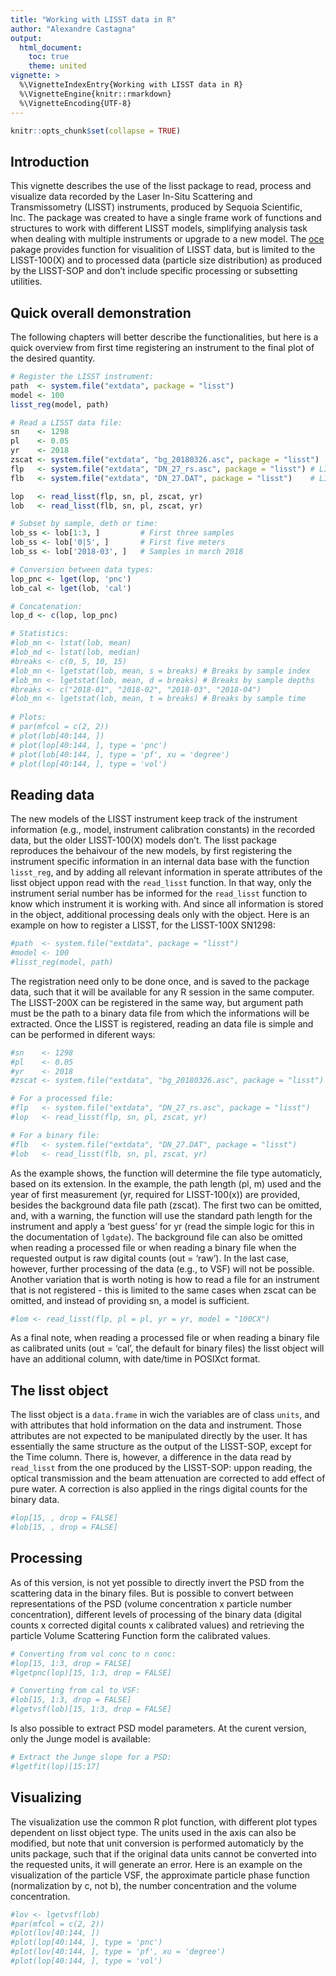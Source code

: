 ```yaml
---
title: "Working with LISST data in R"
author: "Alexandre Castagna"
output:
  html_document:
    toc: true
    theme: united
vignette: >
  %\VignetteIndexEntry{Working with LISST data in R}
  %\VignetteEngine{knitr::rmarkdown}
  %\VignetteEncoding{UTF-8}
---
```


```r
knitr::opts_chunk$set(collapse = TRUE)
```

## Introduction

This vignette describes the use of the lisst package to read, process and 
visualize data recorded by the Laser In-Situ Scattering and Transmissometry 
(LISST) instruments, produced by Sequoia Scientific, Inc. The package was 
created to have a single frame work of functions and structures to work with 
different LISST models, simplifying analysis task when dealing with multiple
instruments or upgrade to a new model. The [oce](https://cran.r-project.org/package=oce) 
pakage provides function for visualition of LISST data, but is limited to the 
LISST-100(X) and to processed data (particle size distribution) as produced by 
the LISST-SOP and don't include specific processing or subsetting utilities.

## Quick overall demonstration

The following chapters will better describe the functionalities, but here is a 
quick overview from first time registering an instrument to the final plot of the
desired quantity.

```r
# Register the LISST instrument:
path  <- system.file("extdata", package = "lisst")
model <- 100
lisst_reg(model, path)

# Read a LISST data file:
sn    <- 1298
pl    <- 0.05
yr    <- 2018 
zscat <- system.file("extdata", "bg_20180326.asc", package = "lisst")
flp   <- system.file("extdata", "DN_27_rs.asc", package = "lisst") # LISST-SOP processed file
flb   <- system.file("extdata", "DN_27.DAT", package = "lisst")    # LISST binary file

lop   <- read_lisst(flp, sn, pl, zscat, yr)
lob   <- read_lisst(flb, sn, pl, zscat, yr)

# Subset by sample, deth or time:
lob_ss <- lob[1:3, ]         # First three samples
lob_ss <- lob['0|5', ]       # First five meters
lob_ss <- lob['2018-03', ]   # Samples in march 2018

# Conversion between data types:
lop_pnc <- lget(lop, 'pnc')
lob_cal <- lget(lob, 'cal')

# Concatenation:
lop_d <- c(lop, lop_pnc)

# Statistics:
#lob_mn <- lstat(lob, mean)
#lob_md <- lstat(lob, median)
#breaks <- c(0, 5, 10, 15)
#lob_mn <- lgetstat(lob, mean, s = breaks) # Breaks by sample index
#lob_mn <- lgetstat(lob, mean, d = breaks) # Breaks by sample depths
#breaks <- c("2018-01", "2018-02", "2018-03", "2018-04")
#lob_mn <- lgetstat(lob, mean, t = breaks) # Breaks by sample time
 
# Plots:
# par(mfcol = c(2, 2))
# plot(lob[40:144, ])
# plot(lop[40:144, ], type = 'pnc')
# plot(lob[40:144, ], type = 'pf', xu = 'degree')
# plot(lop[40:144, ], type = 'vol')
```

## Reading data

The new models of the LISST instrument keep track of the instrument information
(e.g., model, instrument calibration constants) in the recorded data, but the 
older LISST-100(X) models don't. The lisst package reproduces the behaivour of 
the new models, by first registering the instrument specific information in an 
internal data base with the function `lisst_reg`, and by adding all relevant 
information in sperate attributes of the lisst object uppon read with the 
`read_lisst` function. In that way, only the instrument serial number has be 
informed for the `read_lisst` function to know which instrument it is working 
with. And since all information is stored in the object, additional processing 
deals only with the object. Here is an example on how to register a LISST, for the 
LISST-100X SN1298:

```r
#path  <- system.file("extdata", package = "lisst")
#model <- 100
#lisst_reg(model, path)
```

The registration need only to be done once, and is saved to the package data, 
such that it will be available for any R session in the same computer. The 
LISST-200X can be registered in the same way, but argument path must be the path
to a binary data file from which the informations will be extracted. Once the 
LISST is registered, reading an data file is simple and can be performed in 
diferent ways:

```r
#sn    <- 1298
#pl    <- 0.05
#yr    <- 2018 
#zscat <- system.file("extdata", "bg_20180326.asc", package = "lisst")

# For a processed file:
#flp   <- system.file("extdata", "DN_27_rs.asc", package = "lisst")
#lop   <- read_lisst(flp, sn, pl, zscat, yr)

# For a binary file:
#flb   <- system.file("extdata", "DN_27.DAT", package = "lisst")
#lob   <- read_lisst(flb, sn, pl, zscat, yr)
```

As the example shows, the function will determine the file type automaticly, 
based on its extension. In the example, the path length (pl, m) used and the year 
of first measurement (yr, required for LISST-100(x)) are provided, besides the
background data file path (zscat). The first two can be omitted, and, with a 
warning, the function will use the standard path length for the instrument and 
apply a 'best guess' for yr (read the simple logic for this in the documentation 
of `lgdate`). The background file can also be omitted when reading a processed 
file or when reading a binary file when the requested output is raw digital counts
(out = 'raw'). In the last case, however, further processing of the data (e.g., 
to VSF) will not be possible. Another variation that is worth noting is how to read 
a file for an instrument that is not registered - this is limited to the same 
cases when zscat can be omitted, and instead of providing sn, a model is sufficient.

```r
#lom <- read_lisst(flp, pl = pl, yr = yr, model = "100CX")
```
As a final note, when reading a processed file or when reading a binary file as 
calibrated units (out = 'cal', the default for binary files) the lisst object will
have an additional column, with date/time in POSIXct format.

## The lisst object

The lisst object is a `data.frame` in wich the variables are of class `units`, and 
with attributes that hold information on the data and instrument. Those attributes
are not expected to be manipulated directly by the user. It has essentially the
same structure as the output of the LISST-SOP, except for the Time column. There 
is, however, a difference in the data read by `read_lisst` from the one produced 
by the LISST-SOP: uppon reading, the optical transmission and the beam 
attenuation are corrected to add effect of pure water. A correction is also
applied in the rings digital counts for the binary data.

```r
#lop[15, , drop = FALSE]
#lob[15, , drop = FALSE]
```

## Processing

As of this version, is not yet possible to directly invert the PSD from the 
scattering data in the binary files. But is possible to convert between 
representations of the PSD (volume concentration x particle number concentration),
different levels of processing of the binary data (digital counts x corrected 
digital counts x calibrated values) and retrieving the particle Volume Scattering 
Function form the calibrated values.

```r
# Converting from vol conc to n conc:
#lop[15, 1:3, drop = FALSE]
#lgetpnc(lop)[15, 1:3, drop = FALSE]

# Converting from cal to VSF:
#lob[15, 1:3, drop = FALSE]
#lgetvsf(lob)[15, 1:3, drop = FALSE]
```

Is also possible to extract PSD model parameters. At the curent version, only the
Junge model is available:

```r
# Extract the Junge slope for a PSD:
#lgetfit(lop)[15:17]
```

## Visualizing

The visualization use the common R plot function, with different plot types 
dependent on lisst object type. The units used in the axis can also be modified, 
but note that unit conversion is performed automaticly by the units package, such 
that if the original data units cannot be converted into the requested units, 
it will generate an error. Here is an example on the visualization of the particle 
VSF, the approximate particle phase function (normalization by c, not b), the number
concentration and the volume concentration.

```r
#lov <- lgetvsf(lob)
#par(mfcol = c(2, 2))
#plot(lov[40:144, ])
#plot(lop[40:144, ], type = 'pnc')
#plot(lov[40:144, ], type = 'pf', xu = 'degree')
#plot(lop[40:144, ], type = 'vol')
```
